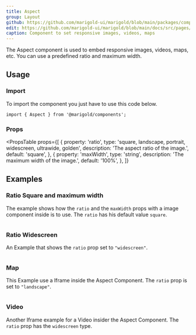 ```yaml
---
title: Aspect
group: Layout
github: https://github.com/marigold-ui/marigold/blob/main/packages/components/src/Aspect/Aspect.tsx
edit: https://github.com/marigold-ui/marigold/blob/main/docs/src/pages/components/aspect.mdx
caption: Component to set responsive images, videos, maps
---
```


The Aspect component is used to embed responsive images, videos, maps, etc. You can use a predefined ratio and maximum width.

<Preview>
  <BasicAspect />
</Preview>

## Usage

### Import

To import the component you just have to use this code below.

```tsx
import { Aspect } from '@marigold/components';
```

### Props

<PropsTable
  props={[
    {
      property: 'ratio',
      type: 'square, landscape, portrait, widescreen, ultrawide, golden',
      description: 'The aspect ratio of the image.',
      default: 'square',
    },
    {
      property: 'maxWidth',
      type: 'string',
      description: 'The maximum width of the image.',
      default: '100%',
    },
  ]}
></PropsTable>

## Examples

### Ratio Square and maximum width

The example shows how the `ratio` and the `maxWidth` props with a image component inside is to use. The `ratio` has his default value `square`.

```tsx preview file=components/Aspect/ratio-square.demo.tsx

```

### Ratio Widescreen

An Example that shows the `ratio` prop set to `"widescreen"`.

```tsx preview file=components/Aspect/widescreen-aspect.demo.tsx

```

### Map

This Example use a Iframe inside the Aspect Component. The `ratio` prop is set to `"landscape"`.

```tsx preview file=components/Aspect/map.demo.tsx

```

### Video

Another Iframe example for a Video insider the Aspect Component. The `ratio` prop has the `widescreen` type.

```tsx preview file=components/Aspect/video.demo.tsx

```
